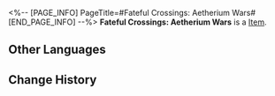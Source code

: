 <%-- [PAGE_INFO]
PageTitle=#Fateful Crossings: Aetherium Wars#
[END_PAGE_INFO] --%>
{{Item Infobox
|id          = 309001
|image       = Item Fateful Crossings- Aetherium Wars.png
|type        = 
|invCategory = 
|rarity      = 4
|effect      = A beautiful envelope containing a customized ticket. When used, you can choose one of the following 4-star characters:<br />Serval, Hook, Pela, Luka
|description = "Meet new companions in your journeys."
}}
'''Fateful Crossings: Aetherium Wars''' is a [[Item]].

==Other Languages==
{{Other Languages
|en   = Fateful Crossings: Aetherium Wars
|zhs  = 旅程之遇：「以太战线」
|zht  = 旅程之遇：「乙太戰線」
|ja   = 旅の出会い：「エーテル戦線」
|ko   = 여정에서의 만남: 「에테르 배틀」
|es   = Encuentros en el viaje: Guerras Etéreas
|fr   = Rencontre des Guerres de l'étherium
|ru   = Встречи в путешествии: «Эфирные войны»
|th   = การพบพานระหว่างเดินทาง: แนวรบ Aetherium
|vi   = Hành Trình Gặp Gỡ: "Cuộc Chiến Aetherium"
|de   = Schicksalhafte Begegnungen: Ätheriumkrieg
|id   = Fateful Crossings: Aetherium Wars
|pt   = Encontro Destinado: Guerras de Aetherium
}}

==Change History==
{{Change History|2.0}}